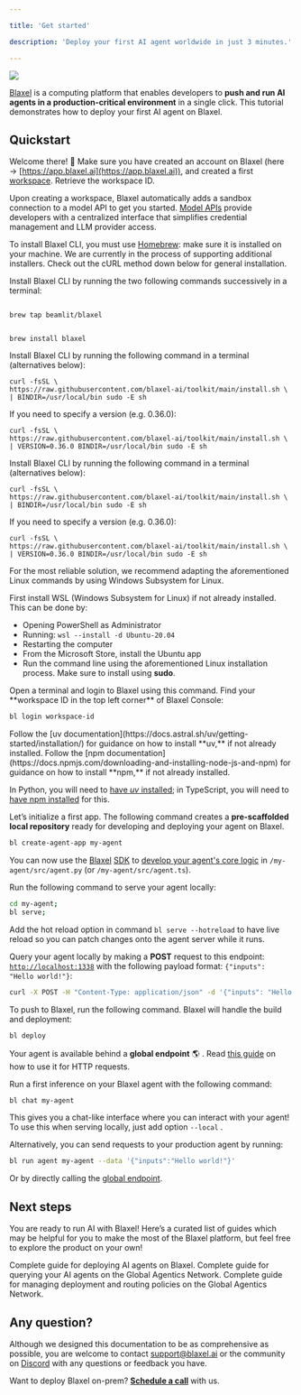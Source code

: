 ```yaml
---

title: 'Get started'

description: 'Deploy your first AI agent worldwide in just 3 minutes.'

---
```


<Frame>
<img src="/img/general/functions-dark.png" />
</Frame>

[Blaxel](https://app.blaxel.ai/) is a computing platform that enables developers to **push and run AI agents in a production-critical environment** in a single click. This tutorial demonstrates how to deploy your first AI agent on Blaxel.

## Quickstart

Welcome there! 👋 Make sure you have created an account on Blaxel (here → [https://app.blaxel.ai](https://app.blaxel.ai)), and created a first [workspace](Security/Workspace-access-control). Retrieve the workspace ID.

<Tip>Upon creating a workspace, Blaxel automatically adds a sandbox connection to a model API to get you started. [Model APIs](Models/Overview) provide developers with a centralized interface that simplifies credential management and LLM provider access.</Tip>

<Steps>

<Step title="Install Blaxel CLI">

<AccordionGroup>

<Accordion title="Install on Mac" icon="apple">

<Warning>To install Blaxel CLI, you must use [Homebrew](https://brew.sh/): make sure it is installed on your machine. We are currently in the process of supporting additional installers. Check out the cURL method down below for general installation.</Warning>

Install Blaxel CLI by running the two following commands successively in a terminal:

```shell 

brew tap beamlit/blaxel

```

```shell 

brew install blaxel

```

</Accordion>

<Accordion title="Install on Linux" icon="linux">

Install Blaxel CLI by running the following command in a terminal (alternatives below):

```shell 
curl -fsSL \
https://raw.githubusercontent.com/blaxel-ai/toolkit/main/install.sh \
| BINDIR=/usr/local/bin sudo -E sh
```

If you need to specify a version (e.g. 0.36.0):

```shell 
curl -fsSL \
https://raw.githubusercontent.com/blaxel-ai/toolkit/main/install.sh \
| VERSION=0.36.0 BINDIR=/usr/local/bin sudo -E sh
```

</Accordion>

<Accordion title="Install with cURL" icon="code">

Install Blaxel CLI by running the following command in a terminal (alternatives below):

```shell 
curl -fsSL \
https://raw.githubusercontent.com/blaxel-ai/toolkit/main/install.sh \
| BINDIR=/usr/local/bin sudo -E sh
```

If you need to specify a version (e.g. 0.36.0):

```shell 
curl -fsSL \
https://raw.githubusercontent.com/blaxel-ai/toolkit/main/install.sh \
| VERSION=0.36.0 BINDIR=/usr/local/bin sudo -E sh
```

</Accordion>

<Accordion title="Install on Windows" icon="windows">

For the most reliable solution, we recommend adapting the aforementioned Linux commands by using Windows Subsystem for Linux.

 

First install WSL (Windows Subsystem for Linux) if not already installed. This can be done by:

- Opening PowerShell as Administrator
- Running: `wsl --install -d Ubuntu-20.04`
- Restarting the computer
- From the Microsoft Store, install the Ubuntu app
- Run the command line using the aforementioned Linux installation process. Make sure to install using **sudo**.

</Accordion>

</AccordionGroup>

</Step>

<Step title="Login">

<Accordion title="Login to Blaxel via the CLI.">
Open a terminal and login to Blaxel using this command. Find your **workspace ID in the top left corner** of Blaxel Console:

```bash
bl login workspace-id
```

</Accordion>

</Step>

<Step title="Install a package manager (if not done already)">

<AccordionGroup>

<Accordion title="Python: install uv">
Follow the [uv documentation](https://docs.astral.sh/uv/getting-started/installation/) for guidance on how to install **uv,** if not already installed.

</Accordion>

<Accordion title="TypeScript: install npm">
Follow the [npm documentation](https://docs.npmjs.com/downloading-and-installing-node-js-and-npm) for guidance on how to install **npm,** if not already installed.

</Accordion>

</AccordionGroup>

</Step>

<Step title="Create your first AI agent">

<Warning>In Python, you will need to [have *uv* installed](https://docs.astral.sh/uv/getting-started/installation/); in TypeScript, you will need to [have npm installed](https://docs.npmjs.com/downloading-and-installing-node-js-and-npm) for this.</Warning>

Let’s initialize a first app. The following command creates a **pre-scaffolded local repository** ready for developing and deploying your agent on Blaxel.

```bash
bl create-agent-app my-agent
```

You can now use the [Blaxel](sdk-reference/introduction) [SDK](sdk-reference) to [develop your agent's core logic](Agents/Develop-an-agent) in `/my-agent/src/agent.py` (or `/my-agent/src/agent.ts`).

</Step>

<Step title="Test and deploy your AI agent">

Run the following command to serve your agent locally:

```bash
cd my-agent;
bl serve;
```

<Tip>Add the hot reload option in command `bl serve --hotreload` to have live reload so you can patch changes onto the agent server while it runs.</Tip>

Query your agent locally by making a **POST** request to this endpoint: [`http://localhost:1338`](http://localhost:1338) with the following payload format: `{"inputs": "Hello world!"}`:

```bash
curl -X POST -H "Content-Type: application/json" -d '{"inputs": "Hello world!"}' http://localhost:1338
```

To push to Blaxel, run the following command. Blaxel will handle the build and deployment:

```bash
bl deploy
```

Your agent is available behind a **global endpoint**  🌎 . Read [this guide](Agents/Query-agents) on how to use it for HTTP requests.

</Step>

<Step title="Make a first inference">

Run a first inference on your Blaxel agent with the following command:

```bash
bl chat my-agent
```

This gives you a chat-like interface where you can interact with your agent! To use this when serving locally, just add option `--local` .

Alternatively, you can send requests to your production agent by running:

```bash
bl run agent my-agent --data '{"inputs":"Hello world!"}'
```

Or by directly calling the [global endpoint](Agents/Query-agents).

</Step>

</Steps>

## Next steps

You are ready to run AI with Blaxel! Here’s a curated list of guides which may be helpful for you to make the most of the Blaxel platform, but feel free to explore the product on your own! 

<Card title="Deploy agents" icon="earth-americas" href="/Agents/Overview">
Complete guide for deploying AI agents on Blaxel.
</Card>

<Card title="Integrate and query agents" icon="bolt" href="/Agents/Query-agents">
Complete guide for querying your AI agents on the Global Agentics Network.
</Card>

<Card title="Manage policies" icon="server" href="/Model-Governance/Policies">
Complete guide for managing deployment and routing policies on the Global Agentics Network.
</Card>

## Any question?

Although we designed this documentation to be as comprehensive as possible, you are welcome to contact [support@blaxel.ai](mailto:support@blaxel.ai) or the community on [Discord](https://discord.gg/9fu69KEg) with any questions or feedback you have.

Want to deploy Blaxel on-prem? [**Schedule a call**](mailto:support@blaxel.ai) with us.